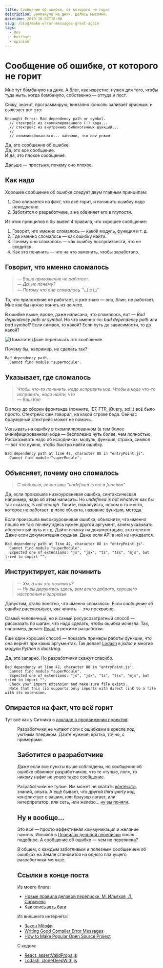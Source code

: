 ```yaml
---
title: Сообщение об ошибке, от которого не горит
description: Бомбануло на днях. Делюсь мыслями.
datetime: 2019-10-04T18:00
slug: /blog/make-error-messages-great-again
tags:
  - dev
  - butthurt
  - opinion
---
```


# Сообщение об ошибке, от которого не горит

Мне тут бомбануло на днях. А блог, как известно, нужен для того, чтобы туда ныть, когда бомбануло, собственно — оттуда и пост.

Сижу, значит, программирую, внезапно консоль заливает красным, и вылезает вот это:

```
Uncaught Error: Bad dependency path or symbol.
  // стектрейс из скомпилированного (!) кода...
  // стектрейс из внутренних библиотечных функций...
  //
  // скомпилированного... напомню, это dev-режим.
```

Да, это сообщение об ошибке.<br />
Да, это всё сообщение.<br />
И да, это плохое сообщение.

Дальше — простыня, почему оно плохое.

## Как надо

Хорошее сообщение об ошибке следует двум главным принципам:

1. Оно опирается на факт, что всё горит, и починить ошибку надо немедленно.
1. Заботится о разработчике, а не обвиняет его в глупости.

Из этих принципов я бы вывел 4 правила, что хорошее сообщение:

1. Говорит, что именно сломалось — какой модуль, функция и т. д.
1. Где именно сломалось — как ошибку найти.
1. Почему оно сломалось — как ошибку воспроизвести, что не сходится.
1. Как это починить — что на что заменить, чтобы заработало.

## Говорит, что именно сломалось

> _— Ваше приложение не работает.<br />— Да, но почему?<br />— Потому что оно сломалось_ ¯\\\_(ツ)\_/¯

То, что приложение не работает, я уже знаю — оно, блин, не работает. Мне как бы нужно понять из-за чего.

В ошибке выше, вроде, даже написано, что сломалось, вот — _Bad dependency path or symbol_. Но что именно-то: _bad dependency path_ или _bad symbol_? Если символ, то какой? Если путь до зависимости, то до какой?

![Помогите Даше переписать это сообщение](/images/content/make-error-messages-great-again/dora.jpg)

Почему бы, например, не сделать так?

```
Bad dependency path.
  Cannot find module "superModule".
```

## Указывает, где сломалось

> _Чтобы что-то починить, надо исправить код. Чтобы в коде что-то исправить, надо найти, что<br />— Ваш Кэп_

В эпоху до сборки фронтенда (помните, IE7, FTP, jQuery, эх!..) всё было просто. Стектрейс сам говорил, на какой строке беда. Сейчас браузерный стектрейс может не помочь.

Указывать на ошибку в скомпилированном (а тем более минифицированном) коде — бесполезно чуть более, чем полностью. Рассказывать надо об исходниках: модуль, функция, строка, символ — вот что нужно, чтобы быстро найти ошибку.

```
Bad dependency path at line 42, character 88 in "entryPoint.js".
  Cannot find module "superModule".
```

## Объясняет, почему оно сломалось

> _С любовью, вечно ваш "undefined is not a function"_

Да, если произошла низкоуровневая ошибка, синтаксическая например, надо об этом написать. Но _undefined is not whatever_ как бы так сказать, _is not enough_. Ткните, пожалуйста, носом в то место, которое не работает: в поле объекта, название функции, метода.

Если произошла высокоуровневая ошибка, объясните, что именно пошло не так: почему здесь нужен другой аргумент, зачем указывать абсолютный путь и т.д. Дайте ссылку на документацию, это полезно. Даже если документация скудная. Даже если API в ней не нуждается.

```
Bad dependency path at line 42, character 88 in "entryPoint.js".
  Cannot find module "superModule".
  Expected one of extensions: "js", "jsx", "ts", "tsx", "mjs", but tried to import "".
```

## Инструктирует, как починить

> _— Хм, а как это починить?<br />— Ну вы держитесь здесь, вам всего доброго, хорошего настроения и здоровья_

Допустим, стало понятно, что именно сломалось. Если сообщение об ошибке рассказывает, как чинить — это прекрасно.

Самый человечный, но и самый ресурсозатратный способ — рассказать по шагам, что надо сделать, чтобы ошибка исчезла. Так, например, делает [React](https://github.com/facebook/react/blob/master/packages/react-dom/src/shared/assertValidProps.js) в режиме разработки.

Ещё один хороший способ — показать примеры работы функции, что она вернёт при каких аргументах. Так делает [Lodash](https://github.com/lodash/lodash/blob/master/cloneDeepWith.js) в _jsdoc_ и многие модули _Python_ в _docstring_.

Да, это запарно. Но разработчики скажут спасибо.

```
Bad dependency at line 42, character 88 in "entryPoint.js".
  Cannot find module "superModule".
  Expected one of extensions: "js", "jsx", "ts", "tsx", "mjs", but tried to import "".
  Check your import extension and make sure file exists.
  Note that this lib supports only imports with direct link to a file with its extension.
```

## Опирается на факт, что всё горит

Тут всё как у Ситника в [докладе о продвижении проектов](https://slides.com/ai/promote#/35).

<Figure
  src="/images/content/make-error-messages-great-again/this-is-fine.jpg"
  alt="Мем «This is fine!"
  caption="This is fine!"
  cite="https://www.inverse.com/article/19181-kc-green-this-is-fine-dog-meme-this-is-not-fine-kickstarter"
/>

Разработчики не читают логи с ошибками в кресле под уютным пледиком. Дайте нужное, кратко, точно, с примерами.

## Заботится о разработчике

Даже если все пункты выше соблюдены, но сообщение об ошибке обвиняет разработчиков, что те «тупые, лол», то никому нафиг не упало такое сообщение.

Разработчики не тупые. Им может не хватать [контекста](https://calebmer.com/2019/07/01/writing-good-compiler-error-messages.html), знаний, опыта. А ещё бывает, что другой _third-party_ код конфликтует с вашим, или браузер лагает, или интерпретатор, или сеть, или железо… [ну вы поняли](https://ru.wikipedia.org/wiki/Закон_Мерфи).

## Ну и вообще…

Это всё — просто эффективная коммуникация и желание помочь. Ильяхов в [Правилах деловой переписки](/blog/rules-for-work-communication/) писал подобное. А сообщение об ошибке — чем не переписка?

В общем, с каждым заботливым и полезным сообщением об ошибках на Земле становится на одного плачущего разработчика меньше.

## Ссылки в конце поста

Из моего блога:

- [Новые правила деловой переписки. М. Ильяхов, Л. Сарычева](/blog/rules-for-work-communication/)
- [Как описывать баги](/blog/cannot-reproduce/)

Из внешнего интернета:

- [Закон Мёрфи](https://ru.wikipedia.org/wiki/Закон_Мерфи)
- [Writing Good Compiler Error Messages](https://calebmer.com/2019/07/01/writing-good-compiler-error-messages.html)
- [How to Make Popular Open Source Project](https://slides.com/ai/promote)

С кодом:

- [React, assertValidProps.js](https://github.com/facebook/react/blob/master/packages/react-dom/src/shared/assertValidProps.js)
- [Lodash, cloneDeepWith.js](https://github.com/lodash/lodash/blob/master/cloneDeepWith.js)
